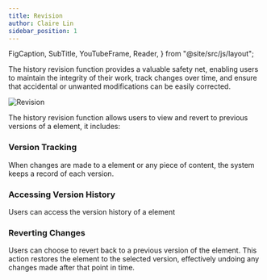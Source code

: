 ```yaml
---
title: Revision
author: Claire Lin
sidebar_position: 1
---
```


  FigCaption,
  SubTitle,
  YouTubeFrame,
  Reader,
} from "@site/src/js/layout";

<SubTitle text="History Tracking" />
<Reader text="User" />

The history revision function provides a valuable safety net, enabling users to maintain the integrity of their work, track changes over time, and ensure that accidental or unwanted modifications can be easily corrected.

![Revision](/img/labimotion/revision.png)

The history revision function allows users to view and revert to previous versions of a element, it includes:

### Version Tracking

When changes are made to a element or any piece of content, the system keeps a record of each version.

### Accessing Version History

Users can access the version history of a element

### Reverting Changes

Users can choose to revert back to a previous version of the element. This action restores the element to the selected version, effectively undoing any changes made after that point in time.
